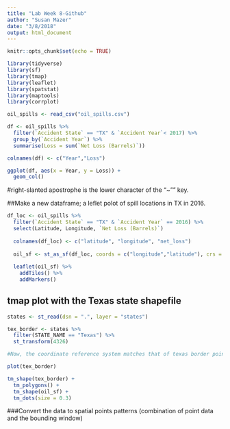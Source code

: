 ```yaml
---
title: "Lab Week 8-Github"
author: "Susan Mazer"
date: "3/8/2018"
output: html_document
---
```


```r
knitr::opts_chunk$set(echo = TRUE)
```

```r
library(tidyverse)
library(sf)
library(tmap)
library(leaflet)
library(spatstat)
library(maptools)
library(corrplot)
```

```r
oil_spills <- read_csv("oil_spills.csv")

df <- oil_spills %>%
  filter(`Accident State` == "TX" & `Accident Year`< 2017) %>%
  group_by(`Accident Year`) %>%
  summarise(Loss = sum(`Net Loss (Barrels)`))

colnames(df) <- c("Year","Loss")

ggplot(df, aes(x = Year, y = Loss)) +
  geom_col()


```
#right-slanted apostrophe is the lower character of the "~"" key.

##Make a new dataframe; a leflet polot of spill locations in TX in 2016.

```r

df_loc <- oil_spills %>%
  filter(`Accident State` == "TX" & `Accident Year` == 2016) %>%
  select(Latitude, Longitude, `Net Loss (Barrels)`)
         
  colnames(df_loc) <- c("latitude", "longitude", "net_loss")
  
  oil_sf <- st_as_sf(df_loc, coords = c("longitude","latitude"), crs = 4326)
  
  leaflet(oil_sf) %>%
    addTiles() %>%
    addMarkers()
```

## tmap plot with the Texas state shapefile

```r

states <- st_read(dsn = ".", layer = "states")

tex_border <- states %>%
  filter(STATE_NAME == "Texas") %>%
  st_transform(4326)

#Now, the coordinate reference system matches that of texas border points

plot(tex_border)

tm_shape(tex_border) +
  tm_polygons() +
  tm_shape(oil_sf) +
  tm_dots(size = 0.3)
```

###Convert the data to spatial points patterns (combination of point data and the bounding window)